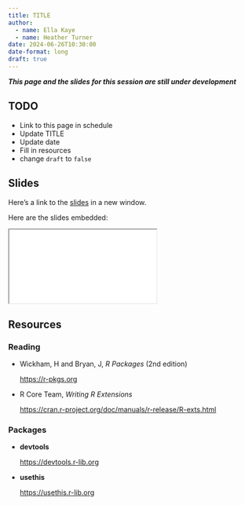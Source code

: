 ```yaml
---
title: TITLE
author: 
  - name: Ella Kaye
  - name: Heather Turner
date: 2024-06-26T10:30:00
date-format: long
draft: true
---
```


***This page and the slides for this session are still under development***

## TODO

- Link to this page in schedule
- Update TITLE
- Update date
- Fill in resources
- change `draft` to `false`

## Slides

Here's a link to the [slides](/slides/UPDATE-DIR-NAME/index.qmd){target="_blank"} in a new window. 

Here are the slides embedded:

<iframe class="slide-deck ar3x2" src="/slides/UPDATE-DIR-NAME/index.html" title="UPDATE-DIR-NAME slides">
</iframe>

## Resources

### Reading

- Wickham, H and Bryan, J, _R Packages_ (2nd edition)

  <https://r-pkgs.org>

- R Core Team, _Writing R Extensions_

  <https://cran.r-project.org/doc/manuals/r-release/R-exts.html>

### Packages

- **devtools**

  <https://devtools.r-lib.org>
  
- **usethis**

  <https://usethis.r-lib.org>
